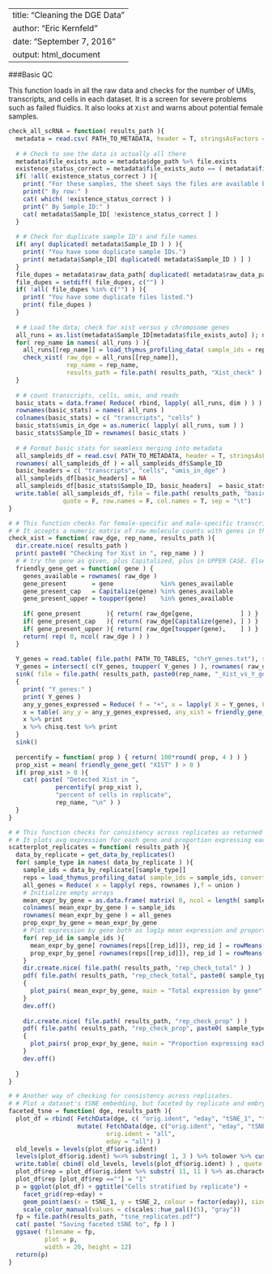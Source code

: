 
---
title: "Cleaning the DGE Data"
author: "Eric Kernfeld"
date: "September 7, 2016"
output: html_document
---


###Basic QC

This function loads in all the raw data and checks for the number of UMIs, transcripts, and cells in each dataset. It is a screen for severe problems such as failed fluidics. It also looks at `Xist` and warns about potential female samples.

```r
check_all_scRNA = function( results_path ){
  metadata = read.csv( PATH_TO_METADATA, header = T, stringsAsFactors = F )
  
  # # Check to see the data is actually all there
  metadata$file_exists_auto = metadata$dge_path %>% file.exists 
  existence_status_correct = metadata$file_exists_auto == ( metadata$files_available == "yes" )
  if( !all( existence_status_correct ) ){
    print( "For these samples, the sheet says the files are available but they actually aren't, or vice versa." )
    print(" By row:" )
    cat( which( !existence_status_correct ) )
    print(" By Sample_ID:" )
    cat( metadata$Sample_ID[ !existence_status_correct ] )
  }
  
  # # Check for duplicate sample ID's and file names
  if( any( duplicated( metadata$Sample_ID ) ) ){
    print( "You have some duplicate sample IDs.")
    print( metadata$Sample_ID[ duplicated( metadata$Sample_ID ) ] )
  }
  file_dupes = metadata$raw_data_path[ duplicated( metadata$raw_data_path ) ]
  file_dupes = setdiff( file_dupes, c("") )
  if( !all( file_dupes %in% c("") ) ){
    print( "You have some duplicate files listed.")
    print( file_dupes )
  }
  
  # # Load the data; check for xist versus y chromosome genes
  all_runs = as.list(metadata$Sample_ID[metadata$file_exists_auto] ); names( all_runs ) = all_runs
  for( rep_name in names( all_runs ) ){
    all_runs[[rep_name]] = load_thymus_profiling_data( sample_ids = rep_name, test_mode = F, convert_all_to_mouse = F )[[1]]
    check_xist( raw_dge = all_runs[[rep_name]], 
                rep_name = rep_name, 
                results_path = file.path( results_path, "Xist_check" ) ) 
  }
  
  # # count transcripts, cells, umis, and reads
  basic_stats = data.frame( Reduce( rbind, lapply( all_runs, dim ) ) )
  rownames(basic_stats) = names( all_runs )
  colnames(basic_stats) = c( "transcripts", "cells" )
  basic_stats$umis_in_dge = as.numeric( lapply( all_runs, sum ) )
  basic_stats$Sample_ID = rownames( basic_stats )
  
  # # Format basic stats for seamless merging into metadata
  all_sampleids_df = read.csv( PATH_TO_METADATA, header = T, stringsAsFactors = F )[, 1, drop = F]
  rownames( all_sampleids_df ) = all_sampleids_df$Sample_ID
  basic_headers = c( "transcripts", "cells", "umis_in_dge" )
  all_sampleids_df[basic_headers] = NA
  all_sampleids_df[basic_stats$Sample_ID, basic_headers]  = basic_stats[, basic_headers]
  write.table( all_sampleids_df, file = file.path( results_path, "basics_stats.txt" ),
               quote = F, row.names = F, col.names = T, sep = "\t")
}

# # This function checks for female-specific and male-specific transcripts. 
# # It accepts a numeric matrix of raw molecule counts with genes in the rownames.
check_xist = function( raw_dge, rep_name, results_path ){
  dir.create.nice( results_path )
  print( paste0( "Checking for Xist in ", rep_name ) )
  # # try the gene as given, plus Capitalized, plus in UPPER CASE. Else return zeroes.
  friendly_gene_get = function( gene ) {
    genes_available = rownames( raw_dge )
    gene_present       = gene             %in% genes_available 
    gene_present_cap   = Capitalize(gene) %in% genes_available
    gene_present_upper = toupper(gene)    %in% genes_available
    
    if( gene_present       ){ return( raw_dge[gene,             ] ) }
    if( gene_present_cap   ){ return( raw_dge[Capitalize(gene), ] ) }
    if( gene_present_upper ){ return( raw_dge[toupper(gene),    ] ) }
    return( rep( 0, ncol( raw_dge ) ) )
  }
  
  Y_genes = read.table( file.path( PATH_TO_TABLES, "chrY_genes.txt"), stringsAsFactors = F )[[2]] %>% unique 
  Y_genes = intersect( c(Y_genes, toupper( Y_genes ) ), rownames( raw_dge ) )
  sink( file = file.path( results_path, paste0(rep_name, "_Xist_vs_Y_genes.txt" ) ) )
  {
    print( "Y_genes:" )
    print( Y_genes )
    any_y_genes_expressed = Reduce( f = "+", x = lapply( X = Y_genes, FUN = friendly_gene_get ) ) > 0
    x = table( any_y = any_y_genes_expressed, any_xist = friendly_gene_get( "XIST" ) > 0 ) 
    x %>% print
    x %>% chisq.test %>% print
  }
  sink()
  
  percentify = function( prop ) { return( 100*round( prop, 4 ) ) }
  prop_xist = mean( friendly_gene_get( "XIST" ) > 0 )
  if( prop_xist > 0 ){
    cat( paste( "Detected Xist in ", 
             percentify( prop_xist ), 
             "percent of cells in replicate", 
             rep_name, "\n" ) )
  }
}

# # This function checks for consistency across replicates as returned by `get_data_by_replicates`.
# # It plots avg expression for each gene and proportion expressing each gene.
scatterplot_replicates = function( results_path ){
  data_by_replicate = get_data_by_replicates()
  for( sample_type in names( data_by_replicate ) ){
    sample_ids = data_by_replicate[[sample_type]]
    reps = load_thymus_profiling_data( sample_ids = sample_ids, convert_all_to_mouse = F )
    all_genes = Reduce( x = lapply( reps, rownames ),f = union )
    # Initialize empty arrays
    mean_expr_by_gene = as.data.frame( matrix( 0, ncol = length( sample_ids ), nrow = length( all_genes ) ) )
    colnames( mean_expr_by_gene ) = sample_ids
    rownames( mean_expr_by_gene ) = all_genes
    prop_expr_by_gene = mean_expr_by_gene
    # Plot expression by gene both as log1p mean expression and proportion expressing.
    for( rep_id in sample_ids ){
      mean_expr_by_gene[ rownames(reps[[rep_id]]), rep_id ] = rowMeans( log1p( reps[[rep_id]]   ) )
      prop_expr_by_gene[ rownames(reps[[rep_id]]), rep_id ] = rowMeans(        reps[[rep_id]] > 0 ) 
    }
    dir.create.nice( file.path( results_path, "rep_check_total" ) )
    pdf( file.path( results_path, "rep_check_total", paste0( sample_type, ".pdf" ) ) ) 
    {
      plot_pairs( mean_expr_by_gene, main = "Total expression by gene" )
    } 
    dev.off()
    
    dir.create.nice( file.path( results_path, "rep_check_prop" ) )
    pdf( file.path( results_path, "rep_check_prop", paste0( sample_type, ".pdf" ) ) ) 
    {
      plot_pairs( prop_expr_by_gene, main = "Proportion expressing each gene" )
    } 
    dev.off()
    
  }
}

# # Another way of checking for consistency across replicates.
# # Plot a dataset's tSNE embedding, but faceted by replicate and embryonic day.
faceted_tsne = function( dge, results_path ){
  plot_df = rbind( FetchData(dge, c( "orig.ident", "eday", "tSNE_1", "tSNE_2" ) ),
                   mutate( FetchData(dge, c("orig.ident", "eday", "tSNE_1", "tSNE_2" ) ), 
                           orig.ident = "all", 
                           eday = "all") )
  old_levels = levels(plot_df$orig.ident)
  levels(plot_df$orig.ident) %<>% substring( 1, 3 ) %>% tolower %>% custom.make.unique( sep = ".5 rep ")
  write.table( cbind( old_levels, levels(plot_df$orig.ident) ) , quote = F, row.names = F )
  plot_df$rep = plot_df$orig.ident %>% substr( 11, 11 ) %>% as.character
  plot_df$rep [plot_df$rep ==""] = "1"
  p = ggplot(plot_df) + ggtitle("Cells stratified by replicate") + 
    facet_grid(rep~eday) + 
    geom_point(aes(x = tSNE_1, y = tSNE_2, colour = factor(eday)), size = 0.2) + 
    scale_color_manual(values = c(scales::hue_pal()(5), "gray"))
  fp = file.path(results_path, "tsne_replicates.pdf")
  cat( paste( "Saving faceted tSNE to", fp ) )
  ggsave( filename = fp, 
          plot = p, 
          width = 20, height = 12)
  return(p)
}
```

